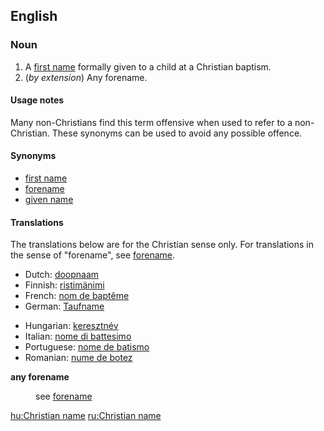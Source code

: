 ==English==

===Noun===
{{en-noun}}

# A [[first name]] formally given to a child at a Christian baptism.
# (''by extension'') Any forename.

====Usage notes====
Many non-Christians find this term offensive when used to refer to a non-Christian. These synonyms can be used to avoid any possible offence.

====Synonyms====
*[[first name]]
*[[forename]]
*[[given name]]

====Translations====
The translations below are for the Christian sense only.  For translations in the sense of "forename", see [[forename]].  <!-- This will help maintain consistency and reduce redundancy. -->

{{trans-top|first name at Christian baptism}}
*Dutch: [[doopnaam]] {{m}}
*Finnish: [[ristimänimi]]
*French: [[nom de baptême]] {{m}}
*German: [[Taufname]] {{m}}
{{trans-mid}}
*Hungarian: [[keresztnév]]
*Italian: [[nome di battesimo]] {{m}}
*Portuguese: [[nome de batismo]] {{f}}
*Romanian: [[nume de botez]]
{{trans-bottom}}

'''any forename'''
:see [[forename]]

[[hu:Christian name]]
[[ru:Christian name]]
